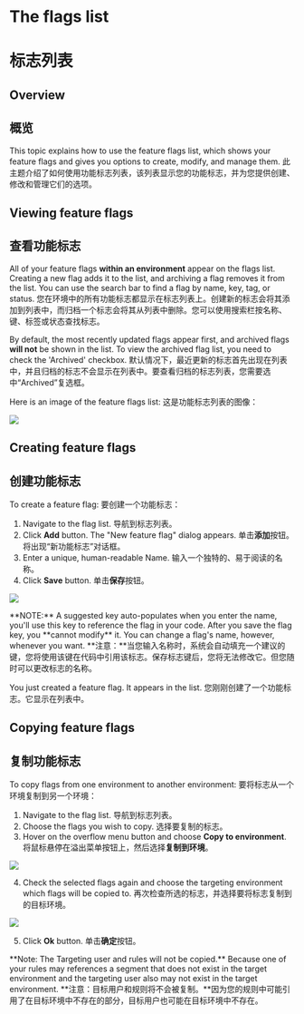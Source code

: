 
# The flags list
# 标志列表

## Overview
## 概览

This topic explains how to use the feature flags list, which shows your feature flags and gives you options to create, modify, and manage them.
此主题介绍了如何使用功能标志列表，该列表显示您的功能标志，并为您提供创建、修改和管理它们的选项。

## Viewing feature flags
## 查看功能标志

All of your feature flags **within an environment** appear on the flags list. Creating a new flag adds it to the list, and archiving a flag removes it from the list. You can use the search bar to find a flag by name, key, tag, or status.
您在环境中的所有功能标志都显示在标志列表上。创建新的标志会将其添加到列表中，而归档一个标志会将其从列表中删除。您可以使用搜索栏按名称、键、标签或状态查找标志。

By default, the most recently updated flags appear first, and archived flags **will not** be shown in the list. To view the archived flag list, you need to check the 'Archived' checkbox.
默认情况下，最近更新的标志首先出现在列表中，并且归档的标志不会显示在列表中。要查看归档的标志列表，您需要选中“Archived”复选框。

Here is an image of the feature flags list:&#x20;
这是功能标志列表的图像：&#x20;

![](../../feature-flags/assets/organizing-flags/the-flags-list/001.webp)

## Creating feature flags
## 创建功能标志

To create a feature flag:
要创建一个功能标志：

1. Navigate to the flag list.
   导航到标志列表。
2. Click **Add** button. The "New feature flag" dialog appears.
   单击**添加**按钮。将出现“新功能标志”对话框。
3. Enter a unique, human-readable Name.
   输入一个独特的、易于阅读的名称。
4. Click **Save** button.
   单击**保存**按钮。

![](../../feature-flags/assets/organizing-flags/the-flags-list/002.webp)

<Callout type="info">
<Callout type="info">
**NOTE:** A suggested key auto-populates when you enter the name, you'll use this key to reference the flag in your code. After you save the flag key, you **cannot modify** it. You can change a flag's name, however, whenever you want.
**注意：**当您输入名称时，系统会自动填充一个建议的键，您将使用该键在代码中引用该标志。保存标志键后，您将无法修改它。但您随时可以更改标志的名称。
</Callout>

You just created a feature flag. It appears in the list.
您刚刚创建了一个功能标志。它显示在列表中。

## Copying feature flags
## 复制功能标志

To copy flags from one environment to another environment:
要将标志从一个环境复制到另一个环境：

1. Navigate to the flag list.
   导航到标志列表。
2. Choose the flags you wish to copy.
   选择要复制的标志。
3. Hover on the overflow menu button and choose **Copy to environment**.
   将鼠标悬停在溢出菜单按钮上，然后选择**复制到环境**。

![](../../feature-flags/assets/organizing-flags/the-flags-list/003.webp)

4. Check the selected flags again and choose the targeting environment which flags will be copied to.
   再次检查所选的标志，并选择要将标志复制到的目标环境。

![](../../feature-flags/assets/organizing-flags/the-flags-list/004.webp)

5. Click **Ok** button.
   单击**确定**按钮。

<Callout type="warning">
<Callout type="warning">
**Note: The Targeting user and rules will not be copied.** Because one of your rules may references a segment that does not exist in the target environment and the targeting user also may not exist in the target environment.
**注意：目标用户和规则将不会被复制。**因为您的规则中可能引用了在目标环境中不存在的部分，目标用户也可能在目标环境中不存在。
</Callout>